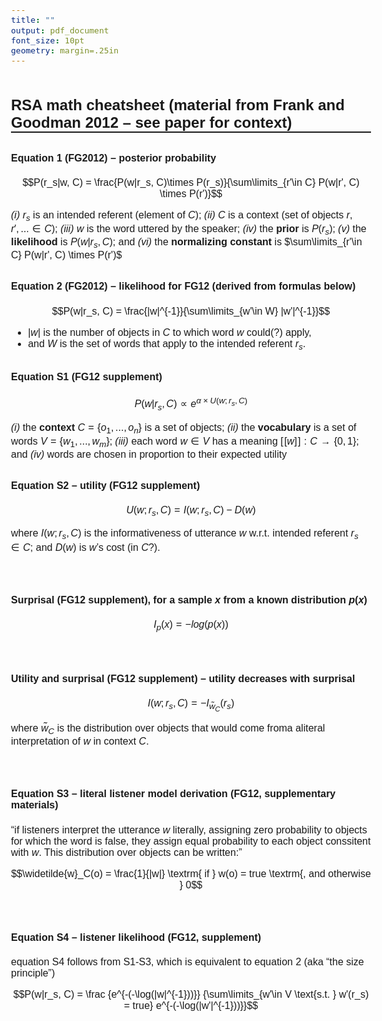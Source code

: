 ```yaml
---
title: ""
output: pdf_document
font_size: 10pt
geometry: margin=.25in
---
```



## RSA math cheatsheet (material from Frank and Goodman 2012 -- see paper for context)

#### Equation 1 (FG2012) -- posterior probability 


$$P(r_s|w, C) = \frac{P(w|r_s, C)\times P(r_s)}{\sum\limits_{r'\in C} P(w|r', C) \times P(r')}$$

*(i)* $r_s$ is an intended referent (element of $C$); *(ii)* $C$ is a context (set of objects $r, r', ...\in C$); *(iii)* $w$ is the word uttered by the speaker; *(iv)* the **prior** is $P(r_s)$; *(v)* the **likelihood** is $P(w|r_s, C)$; and *(vi)* the **normalizing constant** is $\sum\limits_{r'\in C} P(w|r', C) \times P(r')$


#### Equation 2 (FG2012) -- likelihood for FG12 (derived from formulas below)

$$P(w|r_s, C) = \frac{|w|^{-1}}{\sum\limits_{w'\in W} |w'|^{-1}}$$

- $|w|$ is the number of objects in $C$ to which word $w$ could(?) apply, 
- and $W$ is the set of words that apply to the intended referent $r_s$.  


#### Equation S1 (FG12 supplement) 


$$P(w|r_s, C) \propto e^{\alpha\times U(w; r_s, C)}$$

*(i)* the **context** $C = \{o_1, ..., o_n\}$ is a set of objects; *(ii)* the **vocabulary** is a set of words $V = \{w_1, ..., w_m\}$; *(iii)* each word $w\in V$ has a meaning $[\![ w ]\!] : C \rightarrow \{0, 1\}$; and *(iv)* words are chosen in proportion to their expected utility 


#### Equation S2 -- utility (FG12 supplement)

$$U(w; r_s, C) = I(w; r_s, C) - D(w)$$



where $I(w; r_s, C)$ is the informativeness of utterance $w$ w.r.t. intended referent $r_s \in C$; and $D(w)$ is $w$'s cost (in $C$?). 


<br>

#### Surprisal (FG12 supplement), for a sample $x$ from a known distribution $p(x)$ 
$$I_p(x) = -log(p(x))$$

<br>

#### Utility and surprisal (FG12 supplement) -- utility decreases with surprisal

$$I(w; r_s, C) = -I_{\widetilde{w}_C}(r_s)$$

where $\widetilde{w}_C$ is the distribution over objects that would come froma  aliteral interpretation of $w$ in context $C$. 


<br>

#### Equation S3 -- literal listener model derivation (FG12, supplementary materials)

"if listeners interpret the utterance $w$ literally, assigning zero probability to objects for which the word is false, they assign equal probability to each object conssitent with $w$. This distribution over objects can be written:"


$$\widetilde{w}_C(o) = \frac{1}{|w|} \textrm{ if } w(o) = true \textrm{, and otherwise } 0$$


<!-- $$\widetilde{w}_C(o) =  -->
<!--     \begin{cases} -->
<!--     \frac{1}{|w|} & \text{if } w(o) = true\\\\ -->
<!--     0             & \text{otherwise } -->
<!--     \end{cases}$$ -->


<br>

#### Equation S4 -- listener likelihood (FG12, supplement)

equation S4 follows from S1-S3, which is equivalent to equation 2 (aka "the size principle")


$$P(w|r_s, C) = \frac
                    {e^{-(-\log(|w|^{-1}))}}
                    {\sum\limits_{w'\in V \text{s.t. } w'(r_s) = true} e^{-(-\log(|w'|^{-1}))}}$$





<style>
<!-- /* use this to get font import code: http://fonts.googleapis.com/css?family=FONT+NAME*/ -->
<!-- /* use **latin**, not latin-extended */ -->
@font-face {
  font-family: 'Source Sans Pro';
  font-style: normal;
  font-weight: 400;
  src: local('Source Sans Pro Regular'), local('SourceSansPro-Regular'), url(https://fonts.gstatic.com/s/sourcesanspro/v11/ODelI1aHBYDBqgeIAH2zlJbPFduIYtoLzwST68uhz_Y.woff2) format('woff2');
  unicode-range: U+0000-00FF, U+0131, U+0152-0153, U+02C6, U+02DA, U+02DC, U+2000-206F, U+2074, U+20AC, U+2212, U+2215;
}


@font-face {
  font-family: 'Roboto Mono';
  font-style: normal;
  font-weight: 400;
  src: local('Roboto Mono'), local('RobotoMono-Regular'), url(https://fonts.gstatic.com/s/robotomono/v5/hMqPNLsu_dywMa4C_DEpY4gp9Q8gbYrhqGlRav_IXfk.woff2) format('woff2');
  unicode-range: U+0000-00FF, U+0131, U+0152-0153, U+02C6, U+02DA, U+02DC, U+2000-206F, U+2074, U+20AC, U+2212, U+2215;
}


body {
  padding: 10px;
  font-size: 12pt;
  font-family: 'Source Sans Pro', sans-serif;
}

h4 {
  margin-top: 32px;
  font-weight: bold;
}

blockquote {
  font-size: 12pt;
  font-family: 'Source Sans Pro', sans-serif;
}

code {
  font-family: 'Roboto Mono', monospace;
  font-size: 13px;
}

pre {
  font-family: 'Roboto Mono', monospace;
  font-size: 13px;
}

.table {
  width: 75%;
  align: center;
}


h3.subtitle {
  font-size: 26px;
  /*color: #aca39a;*/
  font-style: normal !important;
  font-weight: lighter !important;
  border-bottom: none;
  padding-top: 4px !important;
}

h4.author { 
  font-size: 22px;
  color: #aca39a;
  font-weight: lighter !important;
  padding-top: 0px !important;
  margin-top: 2px !important;
  margin-bottom: 12px !important;
  padding-bottom: 12px !important;
}

h3 {
  margin-top: 42px;
}

h2 {
  margin-top: 48px;
  border-bottom: 2px solid; 
}




</style>
